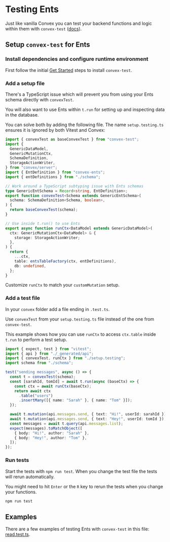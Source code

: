 
# Testing Ents

Just like vanilla Convex you can test your backend functions and logic within
them with `convex-test` ([docs](https://docs.convex.dev/functions/testing)).

## Setup `convex-test` for Ents

<Steps>

### Install dependencies and configure runtime environment

First follow the initial
[Get Started](https://docs.convex.dev/functions/testing#get-started) steps to
install `convex-test`.

### Add a setup file

There's a TypeScript issue which will prevent you from using your Ents schema
directly with `convexTest`.

You will also want to use Ents within `t.run` for setting up and inspecting data
in the database.

You can solve both by adding the following file. The name `setup.testing.ts`
ensures it is ignored by both Vitest and Convex:

```ts filename="convex/setup.testing.ts"
import { convexTest as baseConvexTest } from "convex-test";
import {
  GenericDataModel,
  GenericMutationCtx,
  SchemaDefinition,
  StorageActionWriter,
} from "convex/server";
import { EntDefinition } from "convex-ents";
import { entDefinitions } from "./schema";

// Work around a TypeScript subtyping issue with Ents schemas
type GenericEntSchema = Record<string, EntDefinition>;
export function convexTest<Schema extends GenericEntSchema>(
  schema: SchemaDefinition<Schema, boolean>,
) {
  return baseConvexTest(schema);
}

// Use inside t.run() to use Ents
export async function runCtx<DataModel extends GenericDataModel>(
  ctx: GenericMutationCtx<DataModel> & {
    storage: StorageActionWriter;
  },
) {
  return {
    ...ctx,
    table: entsTableFactory(ctx, entDefinitions),
    db: undefined,
  };
}
```

Customize `runCtx` to match your `customMutation` setup.

### Add a test file

In your `convex` folder add a file ending in `.test.ts`.

Use `convexTest` from your `setup.testing.ts` file instead of the one from
`convex-test`.

This example shows how you can use `runCtx` to access `ctx.table` inside `t.run`
to perform a test setup.

```ts filename="convex/messages.test.ts"
import { expect, test } from "vitest";
import { api } from "./_generated/api";
import { convexTest, runCtx } from "./setup.testing";
import schema from "./schema";

test("sending messages", async () => {
  const t = convexTest(schema);
  const [sarahId, tomId] = await t.run(async (baseCtx) => {
    const ctx = await runCtx(baseCtx);
    return await ctx
      .table("users")
      .insertMany([{ name: "Sarah" }, { name: "Tom" }]);
  });

  await t.mutation(api.messages.send, { text: "Hi!", userId: sarahId });
  await t.mutation(api.messages.send, { text: "Hey!", userId: tomId });
  const messages = await t.query(api.messages.list);
  expect(messages).toMatchObject([
    { body: "Hi!", author: "Sarah" },
    { body: "Hey!", author: "Tom" },
  ]);
});
```

### Run tests

Start the tests with `npm run test`. When you change the test file the tests
will rerun automatically.

You might need to hit `Enter` or the `R` key to rerun the tests when you change
your functions.

```sh
npm run test
```

</Steps>

## Examples

There are a few examples of testing Ents with `convex-test` in this file:
[read.test.ts](https://github.com/xixixao/convex-ents/blob/main/test/convex/read.test.ts).

